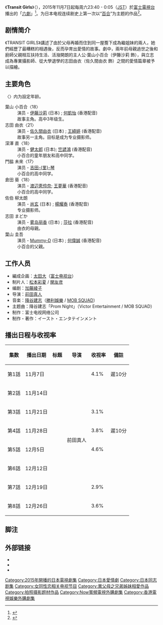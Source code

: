 {{电视节目信息框
| 名称 = Transit Girls<br>トランジットガールズ(百合之戀)
| 图片 = Transit Girls.jpg
| 图说 =
| 类型 = [[日本电视剧|日本电视剧]]
| 导演 = [[前田真人|前田真人]]
| 编剧 = [[加藤綾子_(脚本家)|加藤綾子]]
| 主演 = [[伊藤沙莉|伊藤沙莉]]<br />[[佐久間由衣|佐久間由衣]]<br />[[健太郎|健太郎]]
| 主題曲 = Prom Night
| 演唱 = [[降谷建志|降谷建志]]
| 国家 = {{JPN}}
| 語言 = [[日語|日語]]
| 製作年份 = 2015年
| 制片人 = [[松本彩夏|松本彩夏]]<br />[[関友彦|関友彦]]
| 外景 = {{JPN}}
| 每集长度 = 25分钟（含广告）
| 頻道 = [[富士電視台|富士電視台]]
| 電視網 = 富士電視台
| 开始 = {{start date|2015|11|7}}
| 结束 = {{start date|2015|12|26}}
| 集数 = 8集
| 首播國家 = {{JPN}}
| 制作公司 = [[富士電視台|富士電視台]]
| 原作 =
| 港澳名稱   = 百合戀人
| 官方网站  =  http://www.fujitv.co.jp/transitgirls/index.html
}}
《'''Transit Girls'''》（{{lang-ja|'''トランジットガールズ'''}}），2015年11月7日起每周六23:40 - 0:05（[[日本標準時間|JST]]）於[[富士電視台|富士電視台]]播出的「[[六劇|六劇]]」<ref name="cxリリース">{{Cite web |url= http://www.fujitv.co.jp/fujitv/news/pub_2015/i/151022-i192.html |title= 土ドラ『トランジットガールズ』 - とれたてフジテレビ |publisher= フジテレビ |date= 2015-10-22 |accessdate= 2015-10-22 |deadurl= yes |archiveurl= https://web.archive.org/web/20151022050112/http://www.fujitv.co.jp/fujitv/news/pub_2015/i/151022-i192.html |archivedate= 2015-10-22 }}</ref>。为日本电视连续剧史上第一次以“[[百合_(文化)|百合]]”为主题的作品<ref>{{lang-ja|[http://www.sanspo.com/geino/news/20151022/geo15102205050009-n3.html 史上初！女性の同性愛描く！伊藤沙莉＆佐久間由衣、連ドラ初主演]}}</ref>。

== 剧情简介 ==
《TRANSIT GIRLS》講述了由於父母再婚而住到同一屋簷下成為繼姐妹的兩人，她們經歷了最糟糕的相遇後，反而孕育出愛情的故事。劇中，兩年前母親過世之後和廚師父親相互扶持生活、活潑開朗的主人公·葉山小百合（伊籐沙莉 飾），與立志成為專業攝影師、從大學退學的志田由衣（佐久間由衣 飾）之間的愛情篇章被予以描繪。

== 主要角色 ==
〈〉内为設定年龄。

; 葉山 小百合〈18〉
: 演员 - [[伊藤沙莉|伊藤沙莉]] (日本) ; [[何凱怡|何凱怡]] (香港配音)
: 故事主角。高中3年级生。
; 志田 由衣〈21〉
: 演员 - [[佐久間由衣|佐久間由衣]] (日本) ; [[王綺婷|王綺婷]] (香港配音)
: 故事另一主角。目标是成为专业摄影师。
; 深澤 直〈18〉
: 演员 - [[健太郎|健太郎]] (日本); [[竺諺鴻|竺諺鴻]] (香港配音)
: 小百合的童年朋友和高中同学。
; 門脇 未來〈17〉
: 演员 - [[吉田里琴|吉田-{里}-琴]]
: 小百合的高中同学。
; 倉田 葵〈18〉
: 演员 - [[渡辺恵伶奈|渡辺恵伶奈]]; [[王夢華|王夢華]] (香港配音)
: 小百合的高中同学。
; 佐伯 柳太朗
: 演员 - [[尚玄|尚玄]] (日本) ; [[楊耀泰|楊耀泰]] (香港配音)
: 专业摄影师。
; 志田 まどか
: 演员 - [[雾岛丽香|雾岛丽香]] (日本) ; [[莎拉|莎拉]] (香港配音)
: 由衣的母親。
; 葉山 圭吾
: 演员 - [[Mummy-D|Mummy-D]] (日本) ; [[何偉誠|何偉誠]] (香港配音)
: 小百合的父親。

== 工作人员 ==
* 編成企画：[[太田大|太田大]]（[[富士电视台|富士电视台]]）
* 制片人：[[松本彩夏|松本彩夏]] / [[関友彦|関友彦]]
* 编剧：[[加藤綾子_(脚本家)|加藤綾子]]
* 导演：[[前田真人|前田真人]]
* 音楽：[[降谷建志|降谷建志]]（[[勝利娛樂|勝利娛樂]] / [[MOB_SQUAD|MOB SQUAD]]）
* 主题曲：降谷建志「Prom Night」（Victor Entertainment / MOB SQUAD）
* 制作：富士电视网络公司
* 制作・著作：イースト・エンタテインメント

== 播出日程与收视率 ==
{| class="wikitable" style="text-align:center"
|-
!集数!!播出日期!!标题!!导演!!收视率!!備註
|-
|第1話||11月7日||||rowspan="8"|前田真人||4.1%||遲10分
|-
|第2話||11月14日||||{{Color|red|5.0%}}||
|-
|第3話||11月21日||||3.1%||
|-
|第4話||11月28日||||3.8%||遲10分
|-
|第5話||12月5日||||4.6%||
|-
|第6話||12月12日||||{{Color|blue|2.6%}}||
|-
|第7話||12月19日||||2.9%||
|-
|第8話||12月26日||||3.6%||
|}<!-- 視聴率を書くときは出典を付けること -->

== 脚注 ==
{{Reflist}}

== 外部链接 ==
* {{official|www.fujitv.co.jp/transitgirls/}}
* {{twitter|TRANSIT_GIRLS}}
* {{Instagram|transit_girls2015}}
{{電視節目的變遷
|電視台=[[富士電視台|富士電視台]]
|播放檔次=[[六劇|六劇]]
|節目名稱=Transit Girls<br />（2015年11月7日－12月26日）
|上一節目=[[Teddy_Go!|Teddy Go!]]<br />（2015年10月10日－10月31日）
|下一節目=[[沒撐傘的螻蟻們|沒撐傘的螻蟻們]] 
|}}
{{電視節目的變遷	
|電視台= {{HKG}} [[ViuTV|ViuTV]]
|播放檔次= 星期一 00:00 - 00:30<br>7月24日 星期日 23:45 - 00:15
|節目名稱= 百合戀人<br>（2016年7月4日－8月22日）
|上一節目= [[初森BEMARS|初森壘球團]]<br />（2016年4月11日－6月27日）
|下一節目= [[Specialist|Specialist]]<small>（第7-10集）</small><br>（2016年8月29日－9月19日）
}}
{{六劇}}
{{2016年香港播出之日劇}}
{{ViuTV黃金時段劇集}}
[[Category:2015年開播的日本電視劇集|Category:2015年開播的日本電視劇集]]
[[Category:日本愛情劇|Category:日本愛情劇]]
[[Category:日本同志剧集|Category:日本同志剧集]]
[[Category:女同性恋相关电视节目|Category:女同性恋相关电视节目]]
[[Category:異父母之兄弟姊妹相愛作品|Category:異父母之兄弟姊妹相愛作品]]
[[Category:拍照摄影题材作品|Category:拍照摄影题材作品]]
[[Category:Now寬頻電視外購劇集|Category:Now寬頻電視外購劇集]]
[[Category:香港電視娛樂外購劇集|Category:香港電視娛樂外購劇集]]